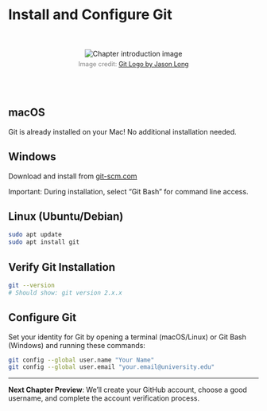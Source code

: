 # Install and Configure Git


<br><br>
<div style="text-align: center;">
<img src="images/git.png" alt="Chapter introduction image" style="max-width: 80%; height: auto;">
<figcaption style="font-size: 0.9em; color: gray; margin-top: 5px;">
    Image credit: <a href="https://git-scm.com/downloads/logos" target="_blank">Git Logo by Jason Long</a>
</figcaption>
</div>
<br><br>


## macOS

Git is already installed on your Mac! No additional installation needed.

## Windows

Download and install from [git-scm.com](https://git-scm.com)

Important: During installation, select "Git Bash" for command line access.

## Linux (Ubuntu/Debian)

```bash
sudo apt update
sudo apt install git
```

## Verify Git Installation

```bash
git --version
# Should show: git version 2.x.x
```

## Configure Git

Set your identity for Git by opening a terminal (macOS/Linux) or Git Bash (Windows) and running these commands:

```bash
git config --global user.name "Your Name"
git config --global user.email "your.email@university.edu"
```


---

**Next Chapter Preview**: We'll create your GitHub account, choose a good username, and complete the account verification process. 